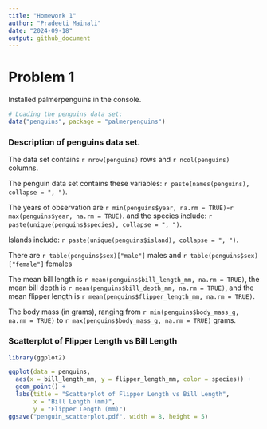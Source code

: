 ```yaml
---
title: "Homework 1"
author: "Pradeeti Mainali"
date: "2024-09-18"
output: github_document
---
```


# Problem 1

Installed palmerpenguins in the console.

```r
# Loading the penguins data set:
data("penguins", package = "palmerpenguins")
```

### Description of penguins data set.

The data set contains `r nrow(penguins)` rows and `r ncol(penguins)` columns.

The penguin data set contains these variables: 
`r paste(names(penguins), collapse = ", ")`. 

The years of observation are 
`r min(penguins$year, na.rm = TRUE)`-`r max(penguins$year, na.rm = TRUE)`.
and the species include: 
`r paste(unique(penguins$species), collapse = ", ")`.

Islands include: 
`r paste(unique(penguins$island), collapse = ", ")`.


There are `r table(penguins$sex)["male"]` males 
and `r table(penguins$sex)["female"]` females

The mean bill length is `r mean(penguins$bill_length_mm, na.rm = TRUE)`,
the mean bill depth is `r mean(penguins$bill_depth_mm, na.rm = TRUE)`,
and the mean flipper length is `r mean(penguins$flipper_length_mm, na.rm = TRUE)`.

The body mass (in grams), ranging from `r min(penguins$body_mass_g, na.rm = TRUE)` 
to `r max(penguins$body_mass_g, na.rm = TRUE)` grams.

### Scatterplot of Flipper Length vs Bill Length

```r
library(ggplot2)

ggplot(data = penguins, 
  aes(x = bill_length_mm, y = flipper_length_mm, color = species)) +
  geom_point() +
  labs(title = "Scatterplot of Flipper Length vs Bill Length",
       x = "Bill Length (mm)",
       y = "Flipper Length (mm)")
ggsave("penguin_scatterplot.pdf", width = 8, height = 5)
```


